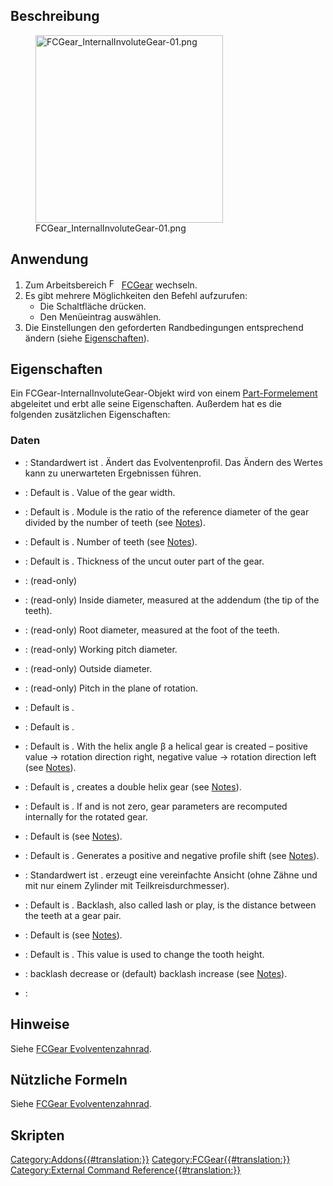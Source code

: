 {{UnfinishedDocu}}
<languages/>

{{Docnav/de
|[[FCGear_InvoluteGear/de|Evolventenzahnrad]]
|[[FCGear_InvoluteRack/de|Evolventenzahnstange]]
|[[FCGear_Workbench/de|FCGear]]
|IconL=FCGear_InvoluteGear.svg
|IconR=FCGear_InvoluteRack.svg
|IconC=FCGear_workbench_icon.svg
}}

{{GuiCommand/de
|Name=FCGear InternalInvoluteGear
|Name/de=FCGear InnenverzahntesEvolventenzahnrad
|MenuLocation=Gear → Internal Involute Gear
|Workbenches=[[FCGear_Workbench/de|FCGear]]
|Shortcut=Kein
|Version=1.0
|SeeAlso=[[FCGear_InvoluteGear/de|FCGear Evolventenzahnrad]]
}}

<span id="Description"></span>
==Beschreibung==

[[Image:FCGear_InternalInvoluteGear-01.png|300px]]

{{Caption|Von links nach rechts: Hohlräder mit Geradverzahnung, Schrägverzahnung, Pfeilverzahnung}}

<span id="Usage"></span>
==Anwendung==

# Zum Arbeitsbereich [[Image:FCGear_workbench_icon.svg|16px]] [[FCGear_Workbench/de|FCGear]] wechseln.
# Es gibt mehrere Möglichkeiten den Befehl aufzurufen:
#* Die Schaltfläche {{Button|[[File:FCGear_InternalInvoluteGear.svg|16px]] [[FCGear_InternalInvoluteGear/de|Internal Involute Gear]]}} drücken.
#* Den Menüeintrag {{MenuCommand|Gear → [[File:FCGear_InternalInvoluteGear.svg|16px]] Internal Involute Gear}} auswählen.
# Die Einstellungen den geforderten Randbedingungen entsprechend ändern (siehe [[#Eigenschaften|Eigenschaften]]).

<span id="Properties"></span>
==Eigenschaften==

Ein FCGear-InternalInvoluteGear-Objekt wird von einem [[Part_Feature/de|Part-Formelement]] abgeleitet und erbt alle seine Eigenschaften. Außerdem hat es die folgenden zusätzlichen Eigenschaften:

<span id="Data"></span>
===Daten===

{{Properties_Title|accuracy}}

* {{PropertyData/de|numpoints|Integer}}: Standardwert ist {{value|6}}. Ändert das Evolventenprofil. Das Ändern des Wertes kann zu unerwarteten Ergebnissen führen.

{{Properties_Title|Basis}}

* {{PropertyData|height|Length}}: Default is {{value|5 mm}}. Value of the gear width.
* {{PropertyData|module|Length}}: Default is {{value|1 mm}}. Module is the ratio of the reference diameter of the gear divided by the number of teeth (see [[FCGear_InvoluteGear#Notes|Notes]]).
* {{PropertyData|teeth|Integer}}: Default is {{value|15}}. Number of teeth (see [[FCGear_InvoluteGear#Notes|Notes]]).
* {{PropertyData|thickness|Length}}: Default is {{value|5 mm}}. Thickness of the uncut outer part of the gear.

{{Properties_Title|computed}}

* {{PropertyData|angular_backlash|Angle}}: (read-only)
* {{PropertyData|da|Length}}: (read-only) Inside diameter, measured at the addendum (the tip of the teeth).
* {{PropertyData|df|Length}}: (read-only) Root diameter, measured at the foot of the teeth.
* {{PropertyData|dw|Length}}: (read-only) Working pitch diameter.
* {{PropertyData|outside_diameter|Length}}: (read-only) Outside diameter.
* {{PropertyData|transverse_pitch|Length}}: (read-only) Pitch in the plane of rotation.

{{Properties_Title|fillets}}

* {{PropertyData|head_fillet|Float}}: Default is {{value|0 mm}}.
* {{PropertyData|root_fillet|Float}}: Default is {{value|0 mm}}.

{{Properties_Title|helical}}

* {{PropertyData|beta|Angle}}: Default is {{value|0 °}}. With the helix angle β a helical gear is created – positive value → rotation direction right, negative value → rotation direction left (see [[FCGear_InvoluteGear#Notes|Notes]]).
* {{PropertyData|double_helix|Bool}}: Default is {{false}}, {{true}} creates a double helix gear (see [[FCGear_InvoluteGear#Notes|Notes]]).
* {{PropertyData|properties_from_tool|Bool}}: Default is {{false}}. If {{true}} and {{PropertyData|beta}} is not zero, gear parameters are recomputed internally for the rotated gear.

{{Properties_Title|involute}}

* {{PropertyData|pressure_angle|Angle}}: Default is {{value|20 °}} (see [[FCGear_InvoluteGear#Notes|Notes]]).
* {{PropertyData|shift|Float}}: Default is {{value|0}}. Generates a positive and negative profile shift (see [[FCGear_InvoluteGear#Notes|Notes]]).

{{Properties_Title|precision}}

* {{PropertyData|simple|Bool}}: Standardwert ist {{false}}. {{true}} erzeugt eine vereinfachte Ansicht (ohne Zähne und mit nur einem Zylinder mit Teilkreisdurchmesser).

{{Properties_Title|tolerance}}

* {{PropertyData|backlash|Length}}: Default is {{value|0 mm}}. Backlash, also called lash or play, is the distance between the teeth at a gear pair.
* {{PropertyData|clearance|Float}}: Default is {{value|0.25}} (see [[FCGear_InvoluteGear#Notes|Notes]]).
* {{PropertyData|head|Float}}: Default is {{value|-0.4 mm}}. This value is used to change the tooth height.
* {{PropertyData|reversed_backlash|Bool}}: {{true}} backlash decrease or {{false}} (default) backlash increase (see [[FCGear_InvoluteGear#Notes|Notes]]).

{{Properties_Title|version}}

* {{PropertyData|version|String}}:

<span id="Notes"></span>
==Hinweise==

Siehe [[FCGear_InvoluteGear/de#Hinweise|FCGear Evolventenzahnrad]].

<span id="Useful_formulas"></span>
==Nützliche Formeln==

Siehe [[FCGear_InvoluteGear/de#Hilfreiche Formeln|FCGear Evolventenzahnrad]].

<span id="Scripting"></span>
==Skripten==


{{Docnav/de
|[[FCGear_InvoluteGear/de|Evolventenzahnrad]]
|[[FCGear_InvoluteRack/de|Evolventenzahnstange]]
|[[FCGear_Workbench/de|FCGear]]
|IconL=FCGear_InvoluteGear.svg
|IconR=FCGear_InvoluteRack.svg
|IconC=FCGear_workbench_icon.svg
}}

[[Category:Addons{{#translation:}}]]
[[Category:FCGear{{#translation:}}]]
[[Category:External Command Reference{{#translation:}}]]